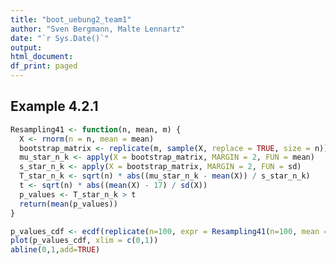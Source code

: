 ```yaml
---
title: "boot_uebung2_team1"
author: "Sven Bergmann, Malte Lennartz"
date: "`r Sys.Date()`"
output:
html_document:
df_print: paged
---
```


## Example 4.2.1
```r
Resampling41 <- function(n, mean, m) {
  X <- rnorm(n = n, mean = mean)
  bootstrap_matrix <- replicate(m, sample(X, replace = TRUE, size = n))
  mu_star_n_k <- apply(X = bootstrap_matrix, MARGIN = 2, FUN = mean)
  s_star_n_k <- apply(X = bootstrap_matrix, MARGIN = 2, FUN = sd)
  T_star_n_k <- sqrt(n) * abs((mu_star_n_k - mean(X)) / s_star_n_k)
  t <- sqrt(n) * abs((mean(X) - 17) / sd(X))
  p_values <- T_star_n_k > t
  return(mean(p_values))
}
```

```r
p_values_cdf <- ecdf(replicate(n=100, expr = Resampling41(n=100, mean = 17, m=100)))
plot(p_values_cdf, xlim = c(0,1))
abline(0,1,add=TRUE)
```

